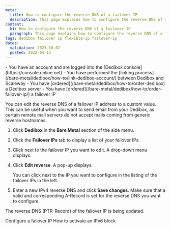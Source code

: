 ```yaml
---
meta:
  title: How to configure the reverse DNS of a failover IP
  description: This page explains how to configure the reverse DNS of a failover IP
content:
  h1: How to configure the reverse DNS of a failover IP
  paragraph: This page explains how to configure the reverse DNS of a failover IP
tags: dedibox failover ip flexible-ip failover-ip
dates:
  validation: 2023-10-02
  posted: 2022-04-13
---
```


<Macro id="dedibox-scaleway-migration" />

<Macro id="iam-requirements" />

<Message type="requirement">
  - You have an account and are logged into the [Dedibox console](https://console.online.net)
  - You have performed the [linking process](/bare-metal/dedibox/how-to/link-dedibox-account/) between Dedibox and Scaleway
  - You have [ordered](/bare-metal/dedibox/how-to/order-dedibox) a Dedibox server
  - You have [ordered](/bare-metal/dedibox/how-to/order-failover-ip/) a failover IP
</Message>

You can edit the reverse DNS of a failover IP address to a custom value. This can be useful when you want to send email from your Dedibox, as certain remote mail servers do not accept mails coming from generic reverse hostnames. 

1. Click **Dedibox** in the **Bare Metal** section of the side menu.
2. Click the **Failover IPs** tab to display a list of your failover IPs.
3. Click <Icon name="more" /> next to the failover IP you want to edit. A drop-down menu displays.
4. Click **Edit reverse**. A pop-up displays.
    <Lightbox src="scaleway-edit-reverse.webp" alt="" />

    <Message type="tip">
      You can click <Icon name="more" /> next to the IP you want to configure in the listing of the failover IPs in the left.
    </Message>
5. Enter a new IPv4 reverse DNS and click **Save changes**.
    <Message type="important">
      Make sure that a valid and corresponding A-Record is set for the reverse DNS you want to configure. 
    </Message>

The reverse DNS (PTR-Record) of the failover IP is being updated.


<Navigation title="See also">
  <PreviousButton to="/bare-metal/dedibox/how-to/configure-failover-ip">Configure a failover IP</PreviousButton>
  <NextButton to="/bare-metal/dedibox/how-to/activate-ipv6-block">How to activate an IPv6 block</NextButton>
</Navigation>